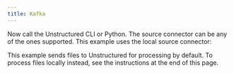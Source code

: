 ```yaml
---
title: Kafka
---
```



<NewDocument />


<SharedKafka />

Now call the Unstructured CLI or Python. The source connector can be any of the ones supported. This example uses the local source connector:

This example sends files to Unstructured for processing by default. To process files locally instead, see the instructions at the end of this page.


<CodeGroup>
  <KafkaAPISh />
  <KafkaAPIPyV2 />
</CodeGroup>


<SharedPartitionByAPIOSS/>